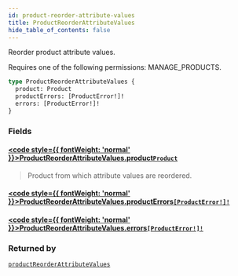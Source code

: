 ```yaml
---
id: product-reorder-attribute-values
title: ProductReorderAttributeValues
hide_table_of_contents: false
---
```








Reorder product attribute values. 

Requires one of the following permissions: MANAGE_PRODUCTS.

```graphql
type ProductReorderAttributeValues {
  product: Product
  productErrors: [ProductError!]!
  errors: [ProductError!]!
}
```


### Fields

#### [<code style={{ fontWeight: 'normal' }}>ProductReorderAttributeValues.<b>product</b></code>](#)<Bullet />[`Product`](../../../developer/api-reference/objects/product) <Badge class="secondary" text="object"/>
> Product from which attribute values are reordered.
> 

#### [<code style={{ fontWeight: 'normal' }}>ProductReorderAttributeValues.<b>productErrors</b></code>](#)<Bullet />[`[ProductError!]!`](../../../developer/api-reference/objects/product-error) <Badge class="secondary" text="non-null"/> <Badge class="secondary" text="object"/>
> 
> 

#### [<code style={{ fontWeight: 'normal' }}>ProductReorderAttributeValues.<b>errors</b></code>](#)<Bullet />[`[ProductError!]!`](../../../developer/api-reference/objects/product-error) <Badge class="secondary" text="non-null"/> <Badge class="secondary" text="object"/>
> 
> 



### Returned by

[`productReorderAttributeValues`](../../../developer/api-reference/mutations/product-reorder-attribute-values)  <Badge class="secondary" text="mutation"/>



